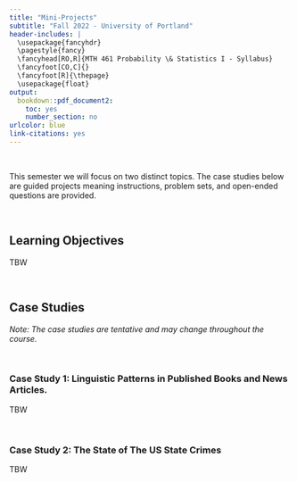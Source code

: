 ```yaml
---
title: "Mini-Projects"
subtitle: "Fall 2022 - University of Portland"
header-includes: |
  \usepackage{fancyhdr}
  \pagestyle{fancy}
  \fancyhead[RO,R]{MTH 461 Probability \& Statistics I - Syllabus}
  \fancyfoot[CO,C]{}
  \fancyfoot[R]{\thepage}
  \usepackage{float}
output:
  bookdown::pdf_document2:
    toc: yes
    number_section: no
urlcolor: blue
link-citations: yes
---
```


<br>

This semester we will focus on two distinct topics. The case studies below are guided projects meaning instructions, problem sets, and open-ended questions are provided.

<br>

## **Learning Objectives**

TBW

<br>

## **Case Studies**

*Note: The case studies are tentative and may change throughout the course.*

<br>

### Case Study 1: Linguistic Patterns in Published Books and News Articles.

TBW

<br>

### Case Study 2: The State of The US State Crimes

TBW

<br>

